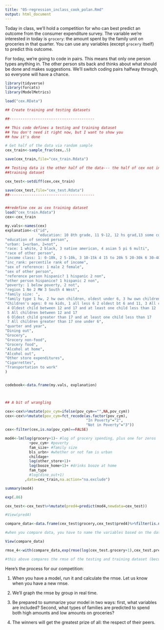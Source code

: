```yaml
---
title: "05-regression_inclass_cook_polan.Rmd"
output: html_document
---
```


Today in class, we'll hold a competition for who can best predict an outcome from the consumer expenditure survey. The variable we're interested in today is `grocery`: the amount spent by the family unit on groceries in that quarter. You can use any variables (except `grocery` itself) to predict this outcome. 

For today, we're going to code in pairs. This means that only one person types anything in. The other person sits back and thinks about what should be done and makes suggestions. We'll switch coding pairs halfway through, so everyone will have a chance. 


```r

library(tidyverse)
library(forcats)
library(ModelMetrics)

load("cex.RData")

## Create training and testing datasets

##---------------------------------------

## This code defines a testing and training dataset
## You don't need it right now, but I want to show you
## how it's done

# Get half of the data via random sample
cex_train<-sample_frac(cex,.5)

save(cex_train,file="cex_train.Rdata")

## Testing data is the other half of the data--- the half of cex not in the 
##training dataset

cex_test<-setdiff(cex,cex_train)

save(cex_test,file="cex_test.Rdata")
##---------------------------------------


##redefine cex as cex training dataset
load("cex_train.Rdata")
cex<-cex_train

my.vals<-names(cex)
explanation<-c("id",
               "education: 10 8th grade, 11 9-12, 12 hs grad,13 some college, 14 assoc, 15 bach 16 masters, 17 prof",
"education of second person",
"urban: 1=urban, 2=not",
"race: 1 white, 2 black, 3 native american, 4 asian 5 pi 6 multi",
"race of other person",
"income class: 1: 0-10k, 2 5-10k, 3 10-15k 4 15 to 20k 5 20-30k 6 30-40k 7 40-50k 8 50-70k 9 70k+",
"inc_rank: percentile rank of income",
"sex of reference: 1 male 2 female",
"sex of other person",
"reference person hispanic? 1 hispanic 2 non",
"other person hispanice? 1 hispanic 2 non",
"poverty: 1 below poverty, 2 not",
"region 1 Ne 2 MW 3 South 4 West",
"family size: ",
"family type 1 hw, 2 hw own children, oldest under 6, 3 hw own children oldest 6-17, 4 hw own children oldest over 17, 5 all other hws, 6 one parent male, kids under 18, 7 one parent female, kids under 18, 8 single, 9 other ",
"Children's ages: 0 no kids, 1 all less 6 2 oldest bt 6 and 11, 3 All children between 6 and 11
 4 Oldest child between 12 and 17 and at least one child less than 12
 5 All children between 12 and 17
 6 Oldest child greater than 17 and at least one child less than 17
 7 All children greater than 17 one under 6",
"quarter and year",
"Dining out",
"Grocery",
"Grocery non-food",
"Grocery food",
"Alcohol at home",
"Alcohol out",
"Other store expenditures",
"Cigarrettes",
"Transportation to work"
)


codebook<-data.frame(my.vals, explanation)



## A bit of wrangling

cex<-cex%>%mutate(pov_cym=ifelse(pov_cym=="",NA,pov_cym))
cex<-cex%>%mutate(pov_cym=fct_recode(as.factor(pov_cym),
                                     "In Poverty"="2",
                                     "Not in Poverty"="3"))
cex<-filter(cex,is.na(pov_cym)==FALSE)

```


```r
mod4<-lm(log(grocery+1)~ #log of grocery spending, plus one for zeros
           +pov_cym+ #poverty
           fam_size+ #family size
           bls_urbn+ #whether or not fam is urban
           childage+
           log(other_store+1)+
           log(booze_home+1)+ #drinks booze at home
           fam_type
           #log(dine_out+1)
         ,data=cex_train,na.action="na.exclude")

summary(mod4)

exp(.86)

cex_test<-cex_test%>%mutate(pred4=predict(mod4,newdata=cex_test))

#View(pred4)

compare_data<-data.frame(cex_test$grocery,cex_test$pred4)%>%filter(is.na(cex_test.pred4)==FALSE)

#when you compare data, you have to name the variables based on the dataset they came from (like how pred4 is now cex_test.pred4)

View(compare_data)

rmse_4<-with(compare_data,exp(rmse(log(cex_test.grocery+1),cex_test.pred4)));rmse_4

#this above compares the rmse of the testing and training dataset (becuase the mod4 is based on the train data but the compare data is based on the test data)
```

Here's the process for our competition:

1. When you have a model, run it and calculate the rmse. Let us know when you have a new rmse. 
2. We'll graph the rmse by group in real time. 

3. Be prepared to summarize your model in two ways: first, what variables are included? Second, what types of families are predicted to spend both high amounts and low amounts on groceries? 

3. The winners will get the greatest prize of all: the respect of their peers. 
